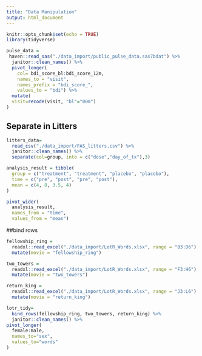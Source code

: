 ```yaml
---
title: "Data Manipulation"
output: html_document
---
```


```r
knitr::opts_chunk$set(echo = TRUE)
library(tidyverse)
```

```r
pulse_data = 
 haven::read_sas("./data_import/public_pulse_data.sas7bdat") %>% 
  janitor::clean_names() %>%
  pivot_longer(
    col= bdi_score_bl:bdi_score_12m,
    names_to = "visit", 
    names_prefix = "bdi_score_",
    values_to = "bdi") %>%
  mutate(
  visit=recode(visit, "bl"="00m")
)
```
## Separate in Litters
```r
litters_data=
  read_csv("./data_import/FAS_litters.csv") %>% 
  janitor::clean_names() %>% 
  separate(col=group, into = c("dose","day_of_tx"),3)
```
```r
analysis_result = tibble(
  group = c("treatment", "treatment", "placebo", "placebo"),
  time = c("pre", "post", "pre", "post"),
  mean = c(4, 8, 3.5, 4)
)

pivot_wider(
  analysis_result, 
  names_from = "time", 
  values_from = "mean")
```
##bind rows

```r
fellowship_ring = 
  readxl::read_excel("./data_import/LotR_Words.xlsx", range = "B3:D6") %>%
  mutate(movie = "fellowship_ring")

two_towers = 
  readxl::read_excel("./data_import/LotR_Words.xlsx", range = "F3:H6") %>%
  mutate(movie = "two_towers")

return_king = 
  readxl::read_excel("./data_import/LotR_Words.xlsx", range = "J3:L6") %>% 
  mutate(movie = "return_king")

lotr_tidy=
  bind_rows(fellowship_ring, two_towers, return_king) %>% 
  janitor::clean_names() %>% 
pivot_longer(
  female:male,
  names_to="sex",
  values_to="words"
)  
```


